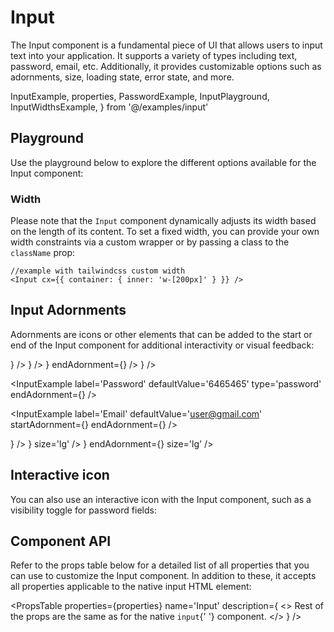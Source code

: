 # Input

The Input component is a fundamental piece of UI that allows users to input text into your application. It supports a variety of types including text, password, email, etc. Additionally, it provides customizable options such as adornments, size, loading state, error state, and more.

  InputExample,
  properties,
  PasswordExample,
  InputPlayground,
  InputWidthsExample,
} from '@/examples/input'

## Playground

Use the playground below to explore the different options available for the Input component:

<InputPlayground />

### Width

Please note that the `Input` component dynamically adjusts its width based on the length of its content. To set a fixed width, you can provide your own width constraints via a custom wrapper or by passing a class to the `className` prop:

```tsx copy
//example with tailwindcss custom width
<Input cx={{ container: { inner: 'w-[200px]' } }} />
```

<InputWidthsExample />

## Input Adornments

Adornments are icons or other elements that can be added to the start or end of the Input component for additional interactivity or visual feedback:

<Container>
  <InputExample
    label='Email'
    defaultValue='user@gmail.com'
    size='sm'
    startAdornment={<User />}
  />
  <InputExample
    label='Password'
    defaultValue='6465465'
    type='password'
    size='sm'
    endAdornment={<Key />}
  />
  <InputExample
    label='Email'
    size='sm'
    defaultValue='user@gmail.com'
    startAdornment={<User />}
    endAdornment={<HelpCircle />}
  />
</Container>

<Container>
  <InputExample
    label='Email'
    defaultValue='user@gmail.com'
    startAdornment={<User />}
/>

<InputExample
  label='Password'
  defaultValue='6465465'
  type='password'
  endAdornment={<Key />}
/>

<InputExample
  label='Email'
  defaultValue='user@gmail.com'
  startAdornment={<User />}
  endAdornment={<HelpCircle />}
/>

</Container>
<Container>
  <InputExample
    label='Email'
    size='lg'
    defaultValue='user@gmail.com'
    startAdornment={<User />}
  />
  <InputExample
    label='Password'
    defaultValue='6465465'
    type='password'
    endAdornment={<Key/>}
    size='lg'
  />
  <InputExample
    label='Email'
    defaultValue='user@gmail.com'
    startAdornment={<User />}
    endAdornment={<HelpCircle />}
    size='lg'
  />
</Container>

## Interactive icon

You can also use an interactive icon with the Input component, such as a visibility toggle for password fields:

<Container>
  <PasswordExample
    label='Password'
    helperText='You can toggle my visibility'
    value='this-is-my-password'
  />
</Container>

## Component API

Refer to the props table below for a detailed list of all properties that you can use to customize the Input component. In addition to these, it accepts all properties applicable to the native input HTML element:

<PropsTable
  properties={properties}
  name='Input'
  description={
    <>
      Rest of the props are the same as for the native <code>input</code>{' '}
      component.
    </>
  }
/>
